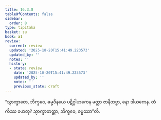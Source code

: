 ```yaml
---
title: 16.3.8
tableOfContents: false
sidebar:
  order: 8
type: tipitaka
basket: su
book: a1
review:
  current: review
  updated: '2025-10-20T15:41:49.223573'
  updated_by: ''
  notes: ''
  history:
  - state: review
    date: '2025-10-20T15:41:49.223573'
    updated_by: ''
    notes: ''
    previous_state: draft
---
```



<DynamicBreadcrumb />


<ReviewStatus review={frontmatter.review} showDetails={true} />

<HypothesisAnnotation frontmatter={frontmatter} />

<Division number="315" book="a1" e="ch" v="15" p="36">

<Paragraph number="404" book="a1">
“သွာက္ခာတေ, ဘိက္ခဝေ, ဓမ္မဝိနယေ ပဋိဂ္ဂါဟကေန မတ္တာ ဇာနိတဗ္ဗာ, နော ဒါယကေန. တံ ကိဿ ဟေတု? သွာက္ခာတတ္တာ, ဘိက္ခဝေ, ဓမ္မဿာ”တိ.
</Paragraph>
</Division>